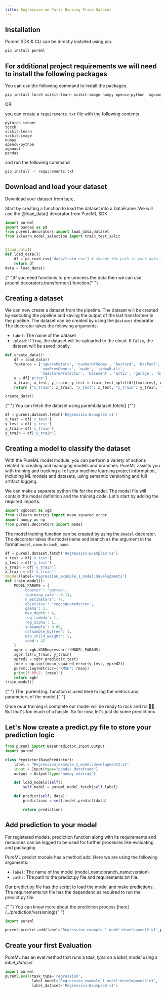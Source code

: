 ```yaml
---
title: Regression on Paris Housing Price Dataset
---
```


## Installation

Pureml SDK & CLI can be directly installed using pip.

```bash
pip install pureml
```

## For additional project requirements we will need to install the following packages

You can use the following command to install the packages.

```bash
pip install torch scikit-learn scikit-image numpy opencv-python  xgboost pandas pytorch_tabnet
```

OR

you can create a `requirements.txt` file with the following contents

```properties
pytorch_tabnet
torch
scikit-learn
scikit-image
numpy
opencv-python
xgboost
pandas
```

and run the following command

```bash
pip install -r requirements.txt
```

## Download and load your dataset

Download your dataset from [here](https://www.kaggle.com/competitions/playground-series-s3e6/data).

Start by creating a function to load the dataset into a DataFrame. We will use the @load_data() decorator from PureML SDK.

```python
import pureml
import pandas as pd
from pureml.decorators import load_data,dataset
from sklearn.model_selection import train_test_split


@load_data()
def load_data():
    df = pd.read_csv('data/train.csv') # change the path to your data location
    return df
data = load_data()

```
<Note>
	{" "}If you need functions to pre-process the data then we can use prueml.decorators.transformer() function{" "}
</Note> 

## Creating a dataset

We can now create a dataset from the pipeline. The dataset will be created by executing the pipeline and saving the output of the last transformer in the pipeline. The dataset can be created by using the `@dataset` decorator. The decorator takes the following arguments:

- `label`: The name of the dataset
- `upload`: If `True`, the dataset will be uploaded to the cloud. If `False`, the dataset will be saved locally.

```python
def create_data():
    df = load_data()
    features = ['squareMeters', 'numberOfRooms', 'hasYard', 'hasPool', 'cityPartRange', 'cityCode', 'floors',
                'numPrevOwners', 'made', 'isNewBuilt',
                'hasStormProtector', 'basement', 'attic', 'garage', 'hasStorageRoom', 'hasGuestRoom']
    y = df['price']
    x_train, x_test, y_train, y_test = train_test_split(df[features], df['price'], random_state=42)
    return {"x_train": x_train, "x_test": x_test, "y_train": y_train, "y_test": y_test}

create_data()

```
<Note> {" "} You can fetch the dataset using pureml.dataset.fetch() {""}</Note>
```python
df = pureml.dataset.fetch('Regression:Example3:v1')
x_test = df['x_test']
y_test = df['y_test']
x_train= df['x_train']
y_train = df['y_train']
```

## Creating a model to classify the dataset

With the PureML model module, you can perform a variety of actions related to creating and managing models and branches.
PureML assists you with training and tracking all of your machine learning project information, including ML models and datasets, using semantic versioning and full artifact logging.

We can make a separate python file for the model. The model file will contain the model definition and the training code.
Let's start by adding the required imports.

```python
import xgboost as xgb
from sklearn.metrics import mean_squared_error
import numpy as np
from pureml.decorators import model
```

The model training function can be created by using the `@model` decorator. The decorator takes the model name and branch as the argument in the format `model_name:branch_name`.


```python
df = pureml.dataset.fetch('Regression:Example3:v1')
x_test = df['x_test']
y_test = df['y_test']
y_train = df['y_train']
x_train = df['x_train']
@model(label='Regression_example_1_model:development2')
def train_model():
    MODEL_PARAMS = {
        'booster': 'gbtree',
        'learning_rate': 0.11,
        'n_estimators': 77,
        'objective': 'reg:squarederror',
        'gamma': 1,
        'max_depth': 4,
        'reg_lambda': 1,
        'reg_alpha': 1,
        'subsample': 0.85,
        'colsample_bytree': 1,
        'min_child_weight': 2,
        'seed': 42
    }
    xgbr = xgb.XGBRegressor(**MODEL_PARAMS)
    xgbr.fit(x_train, y_train)
    ypred2 = xgbr.predict(x_test)
    rmse = np.sqrt(mean_squared_error(y_test, ypred2))
    pureml.log(metrics={'RMSE': rmse})
    print(f"RMSE: {rmse}")
    return xgbr
train_model()
```
<Note>
	{" "}
	The `pureml.log` function is used here to log the metrics and parameters of the
	model.{" "}
</Note>

Once ouur training is complete our model will be ready to rock and roll🎸✨. But that's too much of a hassle. So for now, let's just do some predictions

## Let's Now create a predict.py file to store your prediction logic
```python
from pureml import BasePredictor,Input,Output
import pureml

class Predictor(BasePredictor):
    label = "Regression_example_1_model:development2:v1"
    input = Input(type="pandas dataframe")
    output = Output(type="numpy ndarray")

    def load_models(self):
        self.model = pureml.model.fetch(self.label)

    def predict(self, data):
        predictions = self.model.predict(data)

        return predictions
 ```
 
## Add prediction to your model

For registered models, prediction function along with its requirements and resources can be logged to be used for further processes like evaluating and packaging.

PureML predict module has a method add. Here we are using the following arguments:

- `label`: The name of the model (model_name:branch_name:version)
- `paths`: The path to the predict.py file and requirements.txt file.

Our predict.py file has the script to load the model and make predictions. The requirements.txt file has the dependencies required to run the predict.py file.

<Note>
	{" "}
	You can know more about the prediction process [here](../prediction/versioning){" "}
</Note>

```python
import pureml

pureml.predict.add(label='Regression_example_1_model:development2:v1',paths={'predict':'predict.py'})
```

## Create your first Evaluation

PureML has an eval method that runs a _task_type_ on a _label_model_ using a _label_dataset_.

```python
import pureml
pureml.eval(task_type='regression',
            label_model='Regression_example_1_model:development2:v1',
            label_dataset='Regression:Example3:v1')
```
